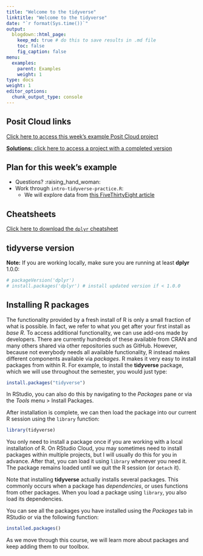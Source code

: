 ```yaml
---
title: "Welcome to the tidyverse"
linktitle: "Welcome to the tidyverse"
date: "`r format(Sys.time())`"
output:
  blogdown::html_page:
    keep_md: true # do this to save results in .md file
    toc: false
    fig_caption: false
menu:
  examples:
    parent: Examples
    weight: 1
type: docs
weight: 1
editor_options:
  chunk_output_type: console
---
```


## Posit Cloud links

[Click here to access this week's example Posit Cloud project](https://posit.cloud/spaces/328615/content/5261012)

[**Solutions:** click here to access a project with a completed version](https://posit.cloud/spaces/328615/content/5261013)


## Plan for this week's example
- Questions? :raising_hand_woman:
<!-- - Wrap up slides from Tuesday (`dplyr::summarize`) -->
- Work through `intro-tidyverse-practice.R`:
  - We will explore data from [this FiveThirtyEight article](https://fivethirtyeight.com/features/the-economic-guide-to-picking-a-college-major/)
  <!-- - On our own devices: 1. Getting Comfortable with Data Frames -->
  <!-- - As a group: discuss results, answer questions -->
  <!-- - On our own devices: 2. Using Functions in Packages -->


## Cheatsheets

[Click here to download the `dplyr` cheatsheet](https://raw.githubusercontent.com/rstudio/cheatsheets/main/data-transformation.pdf)


## tidyverse version

**Note:** If you are working locally, make sure you are running at least **dplyr** 1.0.0:

```r
# packageVersion('dplyr')
# install.packages('dplyr') # install updated version if < 1.0.0
```


## Installing R packages

The functionality provided by a fresh install of R is only a small fraction of what is possible. In fact, we refer to what you get after your first install as _base R_. To access additional functionality, we can use add-ons made by developers. There are currently hundreds of these available from CRAN and many others shared via other repositories such as GitHub. However, because not everybody needs all available functionality, R instead makes different components available via _packages_. R makes it very easy to install packages from within R. For example, to install the __tidyverse__ package, which we will use throughout the semester, you would just type:

```r
install.packages("tidyverse")
```

In RStudio, you can also do this by navigating to the _Packages_ pane or via the _Tools_ menu > Install Packages.

After installation is complete, we can then load the package into our current R session using the `library` function:

```r
library(tidyverse)
```

You only need to install a package once if you are working with a local installation of R. On RStudio Cloud, you may sometimes need to install packages within multiple projects, but I will usually do this for you in advance. After that, you can load it using `library` whenever you need it. The package remains loaded until we quit the R session (or `detach` it).

Note that installing __tidyverse__ actually installs several packages. This commonly occurs when a package has *dependencies*, or uses functions from other packages. When you load a package using `library`, you also load its dependencies.

You can see all the packages you have installed using the _Packages_ tab in RStudio or via the following function:

```r
installed.packages()
```

As we move through this course, we will learn more about packages and keep adding them to our toolbox.


<!-- **Note that in this course (at least, on most browsers), grey boxes are used to show R code typed into the R console. The symbol `##` is used to denote what the R console outputs.** -->

